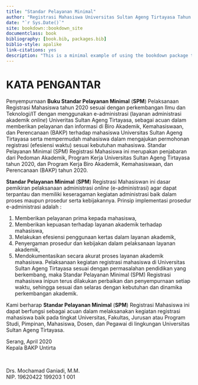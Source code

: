 ```yaml
--- 
title: "Standar Pelayanan Minimal"
author: "Registrasi Mahasiswa Universitas Sultan Ageng Tirtayasa Tahun 2020"
date: "`r Sys.Date()`"
site: bookdown::bookdown_site
documentclass: book
bibliography: [book.bib, packages.bib]
biblio-style: apalike
link-citations: yes
description: "This is a minimal example of using the bookdown package to write a book. The output format for this example is bookdown::gitbook."
---
```


# KATA PENGANTAR {-}

Penyempurnaan **Buku Standar Pelayanan Minimal** (**SPM**) Pelaksanaan Registrasi Mahasiswa tahun 2020 sesuai dengan perkembangan Ilmu dan Teknologi/IT dengan menggunakan e-administrasi (layanan administrasi akademik *online*) Univeritas Sultan Ageng Tirtayasa, sebagai acuan dalam memberikan pelayanan dan informasi di Biro Akademik, Kemahasiswaan, dan Perencanaan (BAKP) terhadap mahasiswa Universitas Sultan Ageng Tirtayasa serta mempermudah mahasiswa dalam mengajukan permohonan registrasi (efesiensi waktu) sesuai kebutuhan mahasiswa.
Standar Pelayanan Minimal (SPM) Registrasi Mahasiswa ini merupakan penjabaran dari Pedoman Akademik, Program Kerja Universitas Sultan Ageng Tirtayasa tahun 2020, dan Program Kerja Biro Akademik, Kemahasiswaan, dan Perencanaan (BAKP) tahun 2020.

**Standar Pelayanan Minimal** (**SPM**) Registrasi Mahasiswan ini dasar pemikiran pelaksanaan administrasi *online* (e-administrasi) agar dapat terpantau dan memiliki keseragaman kegiatan administrasi baik dalam proses maupun prosedur serta kebijakannya. Prinsip implementasi prosedur e-administrasi adalah : 

1. Memberikan pelayanan prima kepada mahasiswa, 
2. Memberikan kepuasan terhadap layanan akademik terhadap mahasiswa, 
3. Melakukan efesiensi penggunaan kertas dalam layanan akademik, 
4. Penyergaman prosedur dan kebijakan dalam pelaksanaan layanan akademik, 
5. Mendokumentasikan secara akurat proses layanan akademik mahasiswa. Pelaksanaan kegiatan registrasi mahasiswa di Universitas Sultan Ageng Tirtayasa sesuai dengan permasalahan pendidikan yang berkembang, maka Standar Pelayanan Minimal (SPM) Registrasi mahasiswa inipun terus dilakukan perbaikan dan penyempurnaan setiap waktu, sehingga sesuai dan selaras dengan kebutuhan dan dinamika perkembangan akademik.

Kami berharap **Standar Pelayanan Minimal** (**SPM**) Registrasi Mahasiswa ini dapat berfungsi sebagai acuan dalam melaksanakan kegiatan registrasi mahasiswa baik pada tingkat Universitas, Fakultas, Jurusan atau Program Studi, Pimpinan, Mahasiswa, Dosen, dan Pegawai di lingkungan Universitas Sultan Ageng Tirtayasa.


| Serang, April 2020
| Kepala BAKP Untirta

$~$

| Drs. Mochamad Ganiadi, M.M.
| NIP. 19620422 199203 1 001


